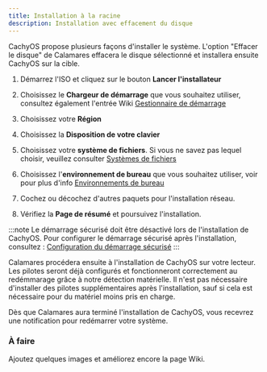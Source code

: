 ```yaml
---
title: Installation à la racine
description: Installation avec effacement du disque
---
```



CachyOS propose plusieurs façons d'installer le système.
L'option "Effacer le disque" de Calamares effacera le disque sélectionné et installera ensuite CachyOS sur la cible.

<Steps>

1. Démarrez l'ISO et cliquez sur le bouton **Lancer l'installateur**

2. Choisissez le **Chargeur de démarrage** que vous souhaitez utiliser, consultez également l'entrée Wiki [Gestionnaire de démarrage](https://wiki.cachyos.org/installation/boot_managers)

3. Choisissez votre **Région**

4. Choisissez la **Disposition de votre clavier**

5. Choisissez votre **système de fichiers**. Si vous ne savez pas lequel choisir, veuillez consulter [Systèmes de fichiers](/installation/filesystem)

6. Choisissez l'**environnement de bureau** que vous souhaitez utiliser, voir pour plus d'info [Environnements de bureau](/installation/desktop_environments)

7. Cochez ou décochez d'autres paquets pour l'installation réseau.

8. Vérifiez la **Page de résumé** et poursuivez l'installation.

</Steps>

:::note
Le démarrage sécurisé doit être désactivé lors de l'installation de CachyOS. Pour configurer le démarrage sécurisé après l'installation, consultez : [Configuration du démarrage sécurisé](/configuration/secure_boot_setup)
:::

Calamares procédera ensuite à l'installation de CachyOS sur votre lecteur. Les pilotes seront déjà configurés et fonctionneront correctement au redémmarage grâce à notre détection matérielle. Il n'est pas nécessaire d'installer des pilotes supplémentaires après l'installation, sauf si cela est nécessaire pour du matériel moins pris en charge.

Dès que Calamares aura terminé l'installation de CachyOS, vous recevrez une notification pour redémarrer votre système.

### À faire

Ajoutez quelques images et améliorez encore la page Wiki.
